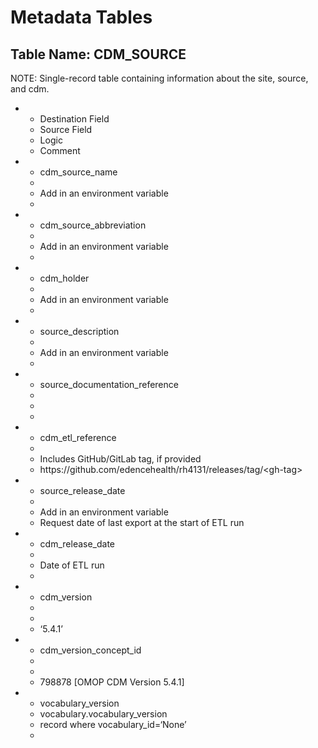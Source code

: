 # Metadata Tables {#metadata-tables}

## Table Name: CDM_SOURCE {#table-name-cdm_source}

NOTE: Single-record table containing information about the site, source, and
cdm.

::: list-table
-

    -   Destination Field
    -   Source Field
    -   Logic
    -   Comment

-

    -   cdm_source_name
    -
    -   Add in an environment variable
    -

-

    -   cdm_source_abbreviation
    -
    -   Add in an environment variable
    -

-

    -   cdm_holder
    -
    -   Add in an environment variable
    -

-

    -   source_description
    -
    -   Add in an environment variable
    -

-

    -   source_documentation_reference
    -
    -
    -

-

    -   cdm_etl_reference
    -
    -   Includes GitHub/GitLab tag, if provided
    -   https://github.com/edencehealth/rh4131/releases/tag/\<gh-tag\>

-

    -   source_release_date
    -
    -   Add in an environment variable
    -   Request date of last export at the start of ETL run

-

    -   cdm_release_date
    -
    -   Date of ETL run
    -

-

    -   cdm_version
    -
    -
    -   '5.4.1'

-

    -   cdm_version_concept_id
    -
    -
    -   798878 \[OMOP CDM Version 5.4.1\]

-

    -   vocabulary_version
    -   vocabulary.vocabulary_version
    -   record where vocabulary_id='None'
    -
:::
